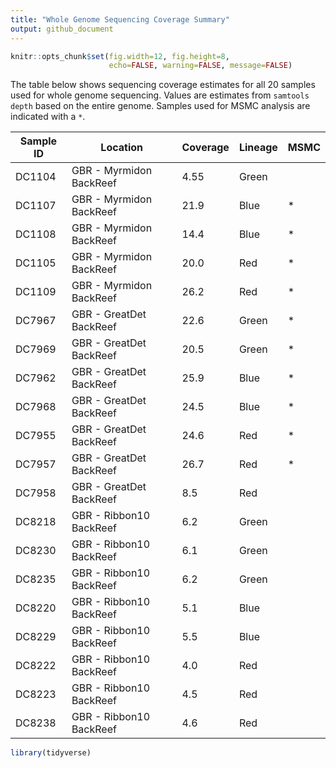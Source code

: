 ```yaml
---
title: "Whole Genome Sequencing Coverage Summary"
output: github_document
---
```



```r
knitr::opts_chunk$set(fig.width=12, fig.height=8,
                      echo=FALSE, warning=FALSE, message=FALSE)
```



The table below shows sequencing coverage estimates for all 20 samples used for whole genome sequencing. Values are estimates from `samtools depth` based on the entire genome.  Samples used for MSMC analysis are indicated with a `*`.

Sample ID | Location | Coverage | Lineage  | MSMC 
--------- | ------- | -------- | --------- | -----
DC1104	| GBR - Myrmidon BackReef |	4.55 | Green | 
DC1107	| GBR - Myrmidon BackReef	| 21.9 | Blue | *
DC1108	| GBR - Myrmidon BackReef	| 14.4 | Blue | *
DC1105	| GBR - Myrmidon BackReef	| 20.0 | Red | *
DC1109	| GBR - Myrmidon BackReef	| 26.2 | Red | *
DC7967	| GBR - GreatDet BackReef	| 22.6 | Green | *
DC7969	| GBR - GreatDet BackReef	| 20.5 | Green | *
DC7962	| GBR - GreatDet BackReef	| 25.9 | Blue | *
DC7968	| GBR - GreatDet BackReef	| 24.5 | Blue | *
DC7955	| GBR - GreatDet BackReef	| 24.6 | Red | *
DC7957	| GBR - GreatDet BackReef	| 26.7 | Red | *
DC7958	| GBR - GreatDet BackReef	| 8.5 | Red |
DC8218	| GBR - Ribbon10 BackReef	| 6.2 | Green |
DC8230	| GBR - Ribbon10 BackReef	| 6.1 | Green |
DC8235	| GBR - Ribbon10 BackReef	| 6.2 | Green |
DC8220	| GBR - Ribbon10 BackReef	| 5.1 | Blue |
DC8229	| GBR - Ribbon10 BackReef	| 5.5 | Blue |
DC8222	| GBR - Ribbon10 BackReef	| 4.0 | Red |
DC8223	| GBR - Ribbon10 BackReef	| 4.5 | Red |
DC8238	| GBR - Ribbon10 BackReef	| 4.6 | Red |


```r
library(tidyverse)
```